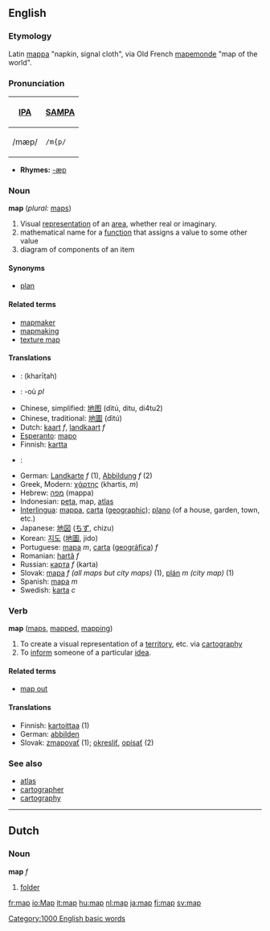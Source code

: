{{wikipedia}}
==English==
===Etymology===
Latin [[mappa]] "napkin, signal cloth", via Old French [[mapemonde]] "map of the world".

===Pronunciation===
{| border=1 cellpadding=5
! [[w:International Phonetic Alphabet|IPA]] !! [[w:SAMPA|SAMPA]]
|-
| /mæp/ || <tt>/m{p/</tt>
|}

*'''Rhymes:''' [[Rhymes:English:-æp|-æp]]

===Noun===
'''map''' (''plural:'' [[maps]])

# Visual [[representation]] of an [[area]], whether real or imaginary.
# mathematical name for a [[function]] that assigns a value to some other value
# diagram of components of an item

====Synonyms====
*[[plan]]

====Related terms====
*[[mapmaker]]
*[[mapmaking]]
*[[texture map]]

====Translations====
* {{ar}} : {{t|ar|خريطة|}} (kharīṭah)
* {{br}} : {{t|br|kartenn|f}} -où ''pl''
*Chinese, simplified: [[地图]] (dìtú, ditu, di4tu2)
*Chinese, traditional: [[地圖]] (dìtú) 
*Dutch: [[kaart]] ''f'', [[landkaart]] ''f''
*[[Esperanto]]: [[mapo]]
*Finnish: [[kartta]]
*{{fr}} : {{t|fr|carte|f}}
*German: [[Landkarte]] ''f'' (1), [[Abbildung]] ''f'' (2)
*Greek, Modern: [[χάρτης]] (khartis, ''m'')
*Hebrew: [[מפה]] (mappa)
*Indonesian: [[peta]], map, [[atlas]]
*[[Interlingua]]: [[mappa]], [[carta]] ([[carta geographic|geographic]]); [[plano]] (of a house, garden, town, etc.)
*Japanese: [[地図]] ([[ちず]], chizu)
*Korean: [[지도]] ([[地圖]], jido)
*Portuguese: [[mapa]] ''m'', [[carta]] ([[carta geográfica|geográfica]]) ''f''
*Romanian: [[hartă]] ''f''
*Russian: [[карта]] ''f'' (karta)
*Slovak: [[mapa]] ''f (all maps but city maps)'' (1), [[plán]] ''m (city map)'' (1)
*Spanish: [[mapa]] ''m''
*Swedish: [[karta]] ''c''

===Verb===
'''map''' ([[maps]], [[mapped]], [[mapping]])

# To create a visual representation of a [[territory]], etc. via [[cartography]]
# To [[inform]] someone of a particular [[idea]].

====Related terms====
*[[map out]]

====Translations====
*Finnish: [[kartoittaa]] (1)
*German: [[abbilden]]
*Slovak: [[zmapovať]] (1); [[okresliť]], [[opísať]] (2)


===See also===
*[[atlas]]
*[[cartographer]]
*[[cartography]]

----
==Dutch==
===Noun===
'''map''' ''f''

#[[folder]]

[[Category:1000 English basic words]]

[[fr:map]]
[[io:Map]]
[[it:map]]
[[hu:map]]
[[nl:map]]
[[ja:map]]
[[fi:map]]
[[sv:map]]